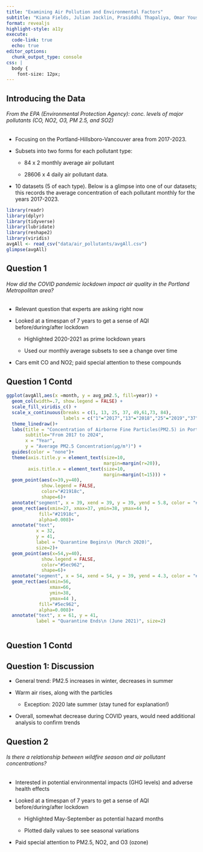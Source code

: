 ```yaml
---
title: "Examining Air Pollution and Environmental Factors"
subtitle: "Kiana Fields, Julian Jacklin, Prasiddhi Thapaliya, Omar Youssif"
format: revealjs
highlight-style: a11y
execute:
  code-link: true
  echo: true
editor_options:
  chunk_output_type: console
css: |
  body {
    font-size: 12px;
---
```


## Introducing the Data {.smaller}

###### From the EPA (Environmental Protection Agency): conc. levels of major pollutants (CO, NO2, O3, PM 2.5, and SO2)

-   Focusing on the Portland-Hillsboro-Vancouver area from 2017-2023.

-   Subsets into two forms for each pollutant type:

    -   84 x 2 monthly average air pollutant

    -   28606 x 4 daily air pollutant data.

-   10 datasets (5 of each type). Below is a glimpse into one of our datasets; this records the average concentration of each pollutant monthly for the years 2017-2023.

```r
library(readr)
library(dplyr)
library(tidyverse)
library(lubridate)
library(reshape2)
library(viridis)
avgAll <- read_csv("data/air_pollutants/avgAll.csv")
glimpse(avgAll)

```

## Question 1

###### How did the COVID pandemic lockdown impact air quality in the Portland Metropolitan area? {.smaller}

-   Relevant question that experts are asking right now

-   Looked at a timespan of 7 years to get a sense of AQI before/during/after lockdown

    -   Highlighted 2020-2021 as prime lockdown years

    -   Used our monthly average subsets to see a change over time

-   Cars emit CO and NO2; paid special attention to these compounds

## Question 1 Contd

```r
ggplot(avgAll,aes(x =month, y = avg_pm2.5, fill=year)) +
  geom_col(width=.7, show.legend = FALSE) +
  scale_fill_viridis_c() +
  scale_x_continuous(breaks = c(1, 13, 25, 37, 49,61,73, 84), 
                     labels = c("1"="2017","13"="2018","25"="2019","37"="2020","49"="2021","61"="2022","73"="2023","84"="2024"))+
  theme_linedraw()+
  labs(title = "Concentration of Airborne Fine Particles(PM2.5) in Portland, OR",
       subtitle="From 2017 to 2024",
       x = "Year",
       y = "Average PM2.5 Concentration(µg/m³)") +
  guides(color = "none")+
  theme(axis.title.y = element_text(size=10,
                                    margin=margin(r=20)), 
        axis.title.x = element_text(size=10,
                                    margin=margin(t=15))) +
  geom_point(aes(x=39,y=40), 
             show.legend = FALSE, 
             color="#21918c", 
             shape=6)+
  annotate("segment", x = 39, xend = 39, y = 39, yend = 5.8, color = "#21918c", linewidth = .5, linetype="dashed") +
  geom_rect(aes(xmin=27, xmax=37, ymin=38, ymax=44 ), 
            fill="#21918c", 
            alpha=0.008)+
  annotate("text", 
           x = 32, 
           y = 41, 
           label = "Quarantine Begins\n (March 2020)", 
           size=2)+
  geom_point(aes(x=54,y=40), 
             show.legend = FALSE, 
             color="#5ec962", 
             shape=6)+
  annotate("segment", x = 54, xend = 54, y = 39, yend = 4.3, color = "#5ec962", linewidth = .5, linetype="dashed") +
  geom_rect(aes(xmin=56, 
                xmax=66, 
                ymin=38, 
                ymax=44 ), 
            fill="#5ec962", 
            alpha=0.008)+
  annotate("text", x = 61, y = 41, 
           label = "Quarantine Ends\n (June 2021)", size=2)
   
```

## Question 1 Contd

## Question 1: Discussion

-   General trend: PM2.5 increases in winter, decreases in summer

-   Warm air rises, along with the particles

    -   Exception: 2020 late summer (stay tuned for explanation!)

-   Overall, somewhat decrease during COVID years, would need additional analysis to confirm trends



## Question 2

###### Is there a relationship between wildfire season and air pollutant concentrations? {.smaller}

-   Interested in potential environmental impacts (GHG levels) and adverse health effects

-   Looked at a timespan of 7 years to get a sense of AQI before/during/after lockdown

    -   Highlighted May-September as potential hazard months

    -   Plotted daily values to see seasonal variations

-   Paid special attention to PM2.5, NO2, and O3 (ozone)
